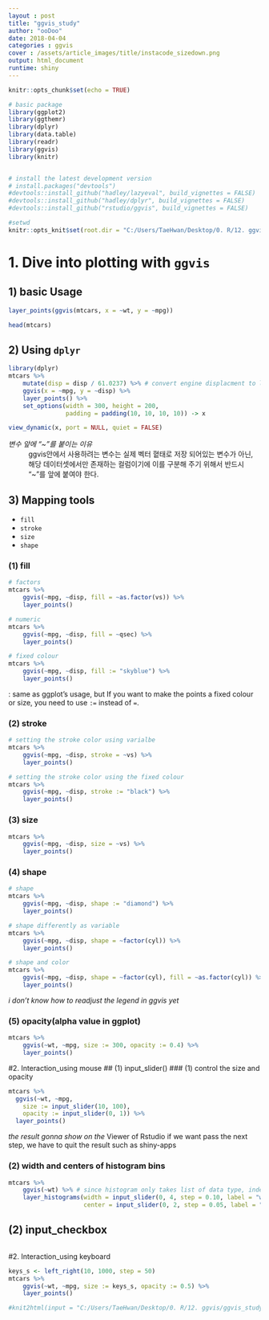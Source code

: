```yaml
---
layout : post
title: "ggvis_study"
author: "ooDoo"
date: 2018-04-04
categories : ggvis
cover : /assets/article_images/title/instacode_sizedown.png
output: html_document
runtime: shiny
---
```


```r
knitr::opts_chunk$set(echo = TRUE)

# basic package
library(ggplot2)
library(ggthemr)
library(dplyr)
library(data.table)
library(readr)
library(ggvis)
library(knitr)


# install the latest development version 
# install.packages("devtools")
#devtools::install_github("hadley/lazyeval", build_vignettes = FALSE)
#devtools::install_github("hadley/dplyr", build_vignettes = FALSE)
#devtools::install_github("rstudio/ggvis", build_vignettes = FALSE)

#setwd
knitr::opts_knit$set(root.dir = "C:/Users/TaeHwan/Desktop/0. R/12. ggvis")
```

# 1. Dive into plotting with `ggvis`

## 1) basic Usage
```r
layer_points(ggvis(mtcars, x = ~wt, y = ~mpg))
```

```r
head(mtcars)
```


## 2) Using `dplyr`
```r
library(dplyr)
mtcars %>%
    mutate(disp = disp / 61.0237) %>% # convert engine displacment to litres
    ggvis(x = ~mpg, y = ~disp) %>%
    layer_points() %>%
    set_options(width = 300, height = 200,
                padding = padding(10, 10, 10, 10)) -> x

view_dynamic(x, port = NULL, quiet = FALSE)
```
*변수 앞에 "~"를 붙이는 이유*
 : ggvis안에서 사용하려는 변수는 실제 벡터 혙태로 저장 되어있는 변수가 아닌, 해당 데이터셋에서만 존재하는 컬럼이기에 이를 구분해 주기 위해서 반드시 "~"를 앞에 붙여야 한다. 
 
## 3) Mapping tools
 - `fill`
 - `stroke` 
 - `size`
 - `shape`
 
### (1) fill 
```r
# factors
mtcars %>% 
    ggvis(~mpg, ~disp, fill = ~as.factor(vs)) %>% 
    layer_points()

# numeric
mtcars %>% 
    ggvis(~mpg, ~disp, fill = ~qsec) %>% 
    layer_points()

# fixed colour
mtcars %>% 
    ggvis(~mpg, ~disp, fill := "skyblue") %>% 
    layer_points()
```
: same as ggplot's usage, but If you want to make the points a fixed colour or size, you need to use `:=` instead of `=`. 
 
### (2) stroke 
```r
# setting the stroke color using varialbe
mtcars %>%
    ggvis(~mpg, ~disp, stroke = ~vs) %>%
    layer_points()

# setting the stroke color using the fixed colour 
mtcars %>%
    ggvis(~mpg, ~disp, stroke := "black") %>%
    layer_points()
```
 
### (3) size
```r
mtcars %>%
    ggvis(~mpg, ~disp, size = ~vs) %>% 
    layer_points()
```
 

### (4) shape
```r
# shape  
mtcars %>% 
    ggvis(~mpg, ~disp, shape := "diamond") %>%
    layer_points() 

# shape differently as variable
mtcars %>% 
    ggvis(~mpg, ~disp, shape = ~factor(cyl)) %>%
    layer_points() 

# shape and color
mtcars %>% 
    ggvis(~mpg, ~disp, shape = ~factor(cyl), fill = ~as.factor(cyl)) %>%
    layer_points() 
```
*i don't know how to readjust the legend in ggvis yet*

 
### (5) opacity(alpha value in ggplot)
```r
mtcars %>% 
    ggvis(~wt, ~mpg, size := 300, opacity := 0.4) %>%
    layer_points()
```
 
 
#2. Interaction_using mouse
## (1) input_slider() 
### (1) control the size and opacity 
```r
mtcars %>% 
  ggvis(~wt, ~mpg, 
    size := input_slider(10, 100),
    opacity := input_slider(0, 1)) %>% 
  layer_points()
```

*the result gonna show on the *Viewer of Rstudio
if we want pass the next step, we have to quit the result such as shiny-apps

### (2) width and centers of histogram bins
```r
mtcars %>% 
    ggvis(~wt) %>% # since histogram only takes list of data type, indexing the value as above using "~""
    layer_histograms(width = input_slider(0, 4, step = 0.10, label = "width"),
                     center = input_slider(0, 2, step = 0.05, label = "center"))
```


## (2) input_checkbox
```r
    
```




#2. Interaction_using keyboard
```r
keys_s <- left_right(10, 1000, step = 50)
mtcars %>%
    ggvis(~wt, ~mpg, size := keys_s, opacity := 0.5) %>% 
    layer_points() 
```


```r
#knit2html(input = "C:/Users/TaeHwan/Desktop/0. R/12. ggvis/ggvis_study.Rmd", output = "C:/Users/TaeHwan/Desktop/0. R/12. ggvis") 
```









